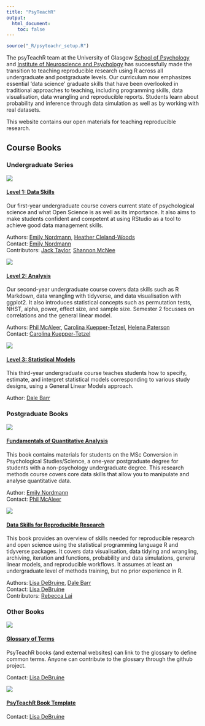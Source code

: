 ```yaml
---
title: "PsyTeachR"
output:
  html_document:
    toc: false
---
```


```r
source("_R/psyteachr_setup.R")
```

The psyTeachR team at the University of Glasgow [School of Psychology](https://www.gla.ac.uk/schools/psychology/) and [Institute of Neuroscience and Psychology](https://www.gla.ac.uk/researchinstitutes/neurosciencepsychology/) has successfully made the transition to teaching reproducible research using R across all undergraduate and postgraduate levels. Our curriculum now emphasizes essential ‘data science’ graduate skills that have been overlooked in traditional approaches to teaching, including programming skills, data visualisation, data wrangling and reproducible reports. Students learn about probability and inference through data simulation as well as by working with real datasets.

This website contains our open materials for teaching reproducible research.

## Course Books

### Undergraduate Series

<div class="level">
<div class="column-left">
<a href="/ug1-practical/"><img src="images/data-skills.png"></a>
</div>

<div class="column-right">

#### [Level 1: Data Skills](/data-skills/)

Our first-year undergraduate course covers current state of psychological science and what Open Science is as well as its importance. It also aims to make students confident and competent at using RStudio as a tool to achieve good data management skills.

Authors: [Emily Nordmann](https://www.gla.ac.uk/schools/psychology/staff/emilynordmann/), [Heather Cleland-Woods](https://www.gla.ac.uk/schools/psychology/staff/heatherwoods/)  
Contact: [Emily Nordmann](https://www.gla.ac.uk/schools/psychology/staff/emilynordmann/)  
Contributors: [Jack Taylor](https://www.psy.gla.ac.uk/otherstaff/?id=JT002), [Shannon McNee](https://twitter.com/ShannonMcNee2)

</div>
</div>


<div class="level">
<div class="column-left">
<a href="/ug2-practical/"><img src="images/analysis.png"></a>
</div>

<div class="column-right">

#### [Level 2: Analysis](/ug2-practical/)

Our second-year undergraduate course covers data skills such as R Markdown, data wrangling with tidyverse, and data visualisation with ggplot2. It also introduces statistical concepts such as permutation tests, NHST, alpha, power, effect size, and sample size. Semester 2 focusses on correlations and the general linear model.

Authors: [Phil McAleer](https://www.gla.ac.uk/schools/psychology/staff/philipmcaleer), [Carolina Kuepper-Tetzel](https://www.gla.ac.uk/schools/psychology/staff/carolinakueppertetzel/), [Helena Paterson](https://www.gla.ac.uk/schools/psychology/staff/helenapaterson/)  
Contact: [Carolina Kuepper-Tetzel](https://www.gla.ac.uk/schools/psychology/staff/carolinakueppertetzel/)

</div>
</div>


<div class="level">
<div class="column-left">
<a href="/ug3-stats/"><img src="images/stat-models.png"></a>
</div>

<div class="column-right">

#### [Level 3: Statistical Models](https://psyteachr.github.io/stat-models/)

This third-year undergraduate course teaches students how to specify, estimate, and interpret statistical models corresponding to various study designs, using a General Linear Models approach.

Author: [Dale Barr](https://www.gla.ac.uk/researchinstitutes/neurosciencepsychology/staff/dalebarr/)

</div>
</div>

### Postgraduate Books

<div class="level">
<div class="column-left">
<a href="/msc-conv/"><img src="images/quant-fun.png"> 
</div>

<div class="column-right">

#### [Fundamentals of Quantitative Analysis](/quant-fun/)

This book contains materials for students on the MSc Conversion in Psychological Studies/Science, a one-year postgraduate degree for students with a non-psychology undergraduate degree. This research methods course covers core data skills that allow you to manipulate and analyse quantitative data.

Author: [Emily Nordmann](https://www.gla.ac.uk/schools/psychology/staff/emilynordmann/)  
Contact: [Phil McAleer](https://www.gla.ac.uk/schools/psychology/staff/philipmcaleer)

</div>
</div>


<div class="level">
<div class="column-left">
<a href="/msc-data-skills/"><img src="images/reprores.png"></a>
</div>

<div class="column-right">

#### [Data Skills for Reproducible Research](/reprores/)

This book provides an overview of skills needed for reproducible research and open science using the statistical programming language R and tidyverse packages. It covers data visualisation, data tidying and wrangling, archiving, iteration and functions, probability and data simulations, general linear models, and reproducible workflows. It assumes at least an undergraduate level of methods training, but no prior experience in R.

Authors: [Lisa DeBruine](https://www.gla.ac.uk/researchinstitutes/neurosciencepsychology/staff/lisadebruine/), [Dale Barr](https://www.gla.ac.uk/researchinstitutes/neurosciencepsychology/staff/dalebarr/)  
Contact: [Lisa DeBruine](https://www.gla.ac.uk/researchinstitutes/neurosciencepsychology/staff/lisadebruine/)  
Contributors: [Rebecca Lai](http://www.psy.gla.ac.uk/staff/index.php?id=RL003)

</div>
</div>

### Other Books

<div class="level">
<div class="column-left">
<a href="/glossary/"><img src="images/glossary.png"></a>
</div>

<div class="column-right">

#### [Glossary of Terms](/glossary/)

PsyTeachR books (and external websites) can link to the glossary to define common terms. Anyone can contribute to the glossary through the github project.

Contact: [Lisa DeBruine](https://www.gla.ac.uk/researchinstitutes/neurosciencepsychology/staff/lisadebruine/) 

</div>
</div>

<div class="level">
<div class="column-left">
<a href="/glossary/"><img src="images/psyteachr_hex.png"></a>
</div>

<div class="column-right">

#### [PsyTeachR Book Template](/template/)

Contact: [Lisa DeBruine](https://www.gla.ac.uk/researchinstitutes/neurosciencepsychology/staff/lisadebruine/) 

</div>
</div>
